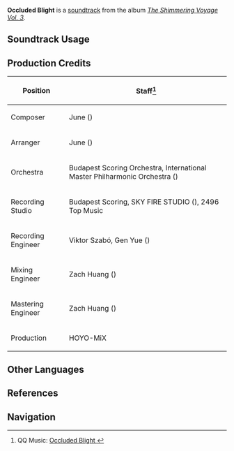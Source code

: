 {{Soundtrack Infobox
|image          = The Shimmering Voyage Vol 3.png
|album          = The Shimmering Voyage Vol. 3
|disc           = 2
|number         = 53
|featured       = 
|featured2      = 
|featured3      = 
|featured_disc  = 
|featured_disc2 = 
|featured_disc3 = 
|youtube_id     = fnx3mQWHY80
|spotify_id     = 2WJ7NgM2S1nFdgw60In2MP
|previous       = Serenade of the Distant Realm
|next           = Love Is in the Air
}}
'''Occluded Blight''' is a [[soundtrack]] from the album ''[[The Shimmering Voyage Vol. 3]]''.

==Soundtrack Usage==
{{Soundtrack Usage
|quest    = Portended Fate//cutscene
|location = 
|domain   = 
}}

==Production Credits==
{| class="wikitable"
! Position
! Staff<ref>QQ Music: [https://y.qq.com/n/ryqq/songDetail/002IxyHv2sdhJD Occluded Blight {{zh|缄锁的灾沴}}]</ref>
|-
! Composer
| June ({{zh|刘越}})
|-
! Arranger
| June ({{zh|刘越}})
|-
! Orchestra
| Budapest Scoring Orchestra, International Master Philharmonic Orchestra ({{zh|国际首席爱乐乐团}})
|-
! Recording Studio
| Budapest Scoring, SKY FIRE STUDIO ({{zh|九紫天诚录音棚}}), 2496 Top Music
|-
! Recording Engineer
| Viktor Szabó, Gen Yue ({{zh|岳艮}})
|-
! Mixing Engineer
| Zach Huang ({{zh|黄巍}})
|-
! Mastering Engineer
| Zach Huang ({{zh|黄巍}})
|-
! Production
| HOYO-MiX
|}
<!--
==Gallery==
<gallery>
</gallery>

==Trivia==
-->
==Other Languages==
{{Other Languages
|en      = Occluded Blight
|zhs     = 缄锁的灾沴
|zhs_rm  = 
|zht     = 緘鎖的災沴
|zht_rm  = 
|zh_tl   = 
|ja      = 閉鎖的災異
|ja_rm   = Heisateki Sai'i
|ja_tl   = 
}}

==References==
{{Reflist}}

==Navigation==
{{Soundtrack Navbox|The Shimmering Voyage|3}}